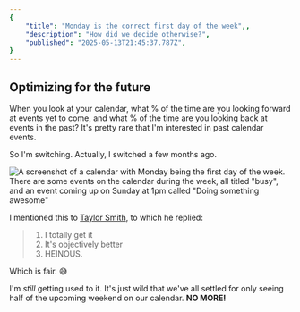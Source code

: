 ```yaml
---
{
	"title": "Monday is the correct first day of the week",,
	"description": "How did we decide otherwise?",
	"published": "2025-05-13T21:45:37.787Z",
}
---
```


## Optimizing for the future

When you look at your calendar, what % of the time are you looking forward at events yet to come, and what % of the time are you looking back at events in the past? It's pretty rare that I'm interested in past calendar events.

So I'm switching. Actually, I switched a few months ago.

![A screenshot of a calendar with Monday being the first day of the week. There are some events on the calendar during the week, all titled "busy", and an event coming up on Sunday at 1pm called "Doing something awesome"](../../assets/monday-calendar.png)

I mentioned this to [Taylor Smith](https://tsmith.com/blog/), to which he replied:

> 1. I totally get it
> 2. It's objectively better
> 3. HEINOUS.

Which is fair. 😅

I'm _still_ getting used to it. It's just wild that we've all settled for only seeing half of the upcoming weekend on our calendar. **NO MORE!**
